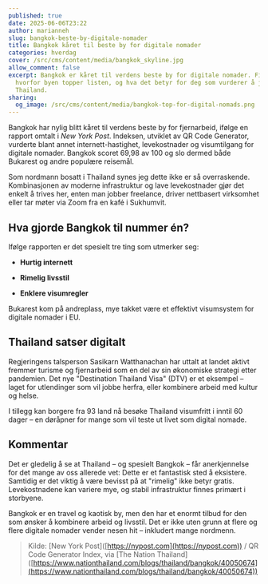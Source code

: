 ```yaml
---
published: true
date: 2025-06-06T23:22
author: marianneh
slug: bangkok-beste-by-digitale-nomader
title: Bangkok kåret til beste by for digitale nomader
categories: hverdag
cover: /src/cms/content/media/bangkok_skyline.jpg
allow_comment: false
excerpt: Bangkok er kåret til verdens beste by for digitale nomader. Finn ut
  hvorfor byen topper listen, og hva det betyr for deg som vurderer å jobbe fra
  Thailand.
sharing:
  og_image: /src/cms/content/media/bangkok-top-for-digital-nomads.png
---
```

Bangkok har nylig blitt kåret til verdens beste by for fjernarbeid, ifølge en rapport omtalt i _New York Post_. Indeksen, utviklet av QR Code Generator, vurderte blant annet internett-hastighet, levekostnader og visumtilgang for digitale nomader. Bangkok scoret 69,98 av 100 og slo dermed både Bukarest og andre populære reisemål.

Som nordmann bosatt i Thailand synes jeg dette ikke er så overraskende. Kombinasjonen av moderne infrastruktur og lave levekostnader gjør det enkelt å trives her, enten man jobber freelance, driver nettbasert virksomhet eller tar møter via Zoom fra en kafé i Sukhumvit.

## Hva gjorde Bangkok til nummer én?

Ifølge rapporten er det spesielt tre ting som utmerker seg:

*   **Hurtig internett**
    
*   **Rimelig livsstil**
    
*   **Enklere visumregler**
    

Bukarest kom på andreplass, mye takket være et effektivt visumsystem for digitale nomader i EU.

## Thailand satser digitalt

Regjeringens talsperson Sasikarn Watthanachan har uttalt at landet aktivt fremmer turisme og fjernarbeid som en del av sin økonomiske strategi etter pandemien. Det nye "Destination Thailand Visa" (DTV) er et eksempel – laget for utlendinger som vil jobbe herfra, eller kombinere arbeid med kultur og helse.

I tillegg kan borgere fra 93 land nå besøke Thailand visumfritt i inntil 60 dager – en døråpner for mange som vil teste ut livet som digital nomade.

## Kommentar

Det er gledelig å se at Thailand – og spesielt Bangkok – får anerkjennelse for det mange av oss allerede vet: Dette er et fantastisk sted å eksistere. Samtidig er det viktig å være bevisst på at "rimelig" ikke betyr gratis. Levekostnadene kan variere mye, og stabil infrastruktur finnes primært i storbyene.

Bangkok er en travel og kaotisk by, men den har et enormt tilbud for den som ønsker å kombinere arbeid og livsstil. Det er ikke uten grunn at flere og flere digitale nomader vender nesen hit – inkludert mange nordmenn.

> Kilde: \[New York Post\]([https://nypost.com](https://nypost.com)) / QR Code Generator Index, via \[The Nation Thailand\]([https://www.nationthailand.com/blogs/thailand/bangkok/40050674](https://www.nationthailand.com/blogs/thailand/bangkok/40050674))